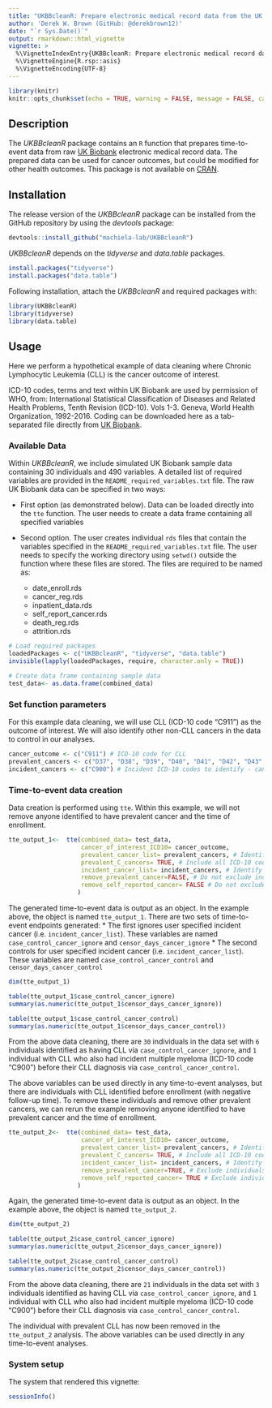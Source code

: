 ```yaml
---
title: "UKBBcleanR: Prepare electronic medical record data from the UK Biobank for time-to-event analyses"
author: 'Derek W. Brown (GitHub: @derekbrown12)'
date: "`r Sys.Date()`"
output: rmarkdown::html_vignette
vignette: >
  %\VignetteIndexEntry{UKBBcleanR: Prepare electronic medical record data from the UK Biobank for time-to-event analyses}
  %\VignetteEngine{R.rsp::asis}
  %\VignetteEncoding{UTF-8}
---
```


```r
library(knitr)
knitr::opts_chunk$set(echo = TRUE, warning = FALSE, message = FALSE, cache = FALSE, fig.show = "hold")
```

## Description

The *UKBBcleanR* package contains an `R` function that prepares time-to-event data from raw [UK Biobank](https://www.ukbiobank.ac.uk/) electronic medical record data. The prepared data can be used for cancer outcomes, but could be modified for other health outcomes. This package is not available on [CRAN](https://cran.r-project.org/).

## Installation
The release version of the *UKBBcleanR* package can be installed from the GitHub repository by using the *devtools* package:
```r
devtools::install_github("machiela-lab/UKBBcleanR")
```
*UKBBcleanR* depends on the *tidyverse* and *data.table* packages. 
```r
install.packages("tidyverse")
install.packages("data.table")
```

Following installation, attach the *UKBBcleanR* and required packages with:
```r
library(UKBBcleanR)
library(tidyverse)
library(data.table)
```

## Usage
Here we perform a hypothetical example of data cleaning where Chronic Lymphocytic Leukemia (CLL) is the cancer outcome of interest. 


ICD-10 codes, terms and text within UK Biobank are used by permission of WHO, from: International Statistical Classification of Diseases and Related Health Problems, Tenth Revision (ICD-10). Vols 1-3. Geneva, World Health Organization, 1992-2016. Coding can be downloaded here as a tab-separated file directly from [UK Biobank](https://biobank.ndph.ox.ac.uk/showcase/coding.cgi?tk=bN2V68SNND912GPV53iY2rumWkNQvSs9255965&id=19). 

### Available Data
Within *UKBBcleanR*, we include simulated UK Biobank sample data containing 30 individuals and 490 variables. A detailed list of required variables are provided in the `README_required_variables.txt` file. The raw UK Biobank data can be specified in two ways:

* First option (as demonstrated below). Data can be loaded directly into the `tte` function. The user needs to create a data frame containing all specified variables

* Second option. The user creates individual `rds` files that contain the variables specified in the `README_required_variables.txt` file. The user needs to specify the working directory using `setwd()` outside the function where these files are stored. The files are required to be named as: 
    + date_enroll.rds
    + cancer_reg.rds
    + inpatient_data.rds
    + self_report_cancer.rds
    + death_reg.rds
    + attrition.rds

```r
# Load required packages
loadedPackages <- c("UKBBcleanR", "tidyverse", "data.table")
invisible(lapply(loadedPackages, require, character.only = TRUE))

# Create data frame containing sample data
test_data<- as.data.frame(combined_data)
```

### Set function parameters
For this example data cleaning, we will use CLL (ICD-10 code "C911") as the outcome of interest. We will also identify other non-CLL cancers in the data to control in our analyses. 
```r
cancer_outcome <- c("C911") # ICD-10 code for CLL
prevalent_cancers <- c("D37", "D38", "D39", "D40", "D41", "D42", "D43", "D44", "D45", "D46", "D47", "D48") # Prevalent ICD-10 codes to identify - can be blank ex. "c()"
incident_cancers <- c("C900") # Incident ICD-10 codes to identify - can be blank ex. "c()"
```

### Time-to-event data creation
Data creation is performed using `tte`. Within this example, we will not remove anyone identified to have prevalent cancer and the time of enrollment. 
```r
tte_output_1<-  tte(combined_data= test_data, 
                    cancer_of_interest_ICD10= cancer_outcome, 
                    prevalent_cancer_list= prevalent_cancers, # Identify specified prevalent cancers
                    prevalent_C_cancers= TRUE, # Include all ICD-10 codes that begin with 'C' to the 'prevalent_cancer_list'
                    incident_cancer_list= incident_cancers, # Identify specified incident cancers 
                    remove_prevalent_cancer=FALSE, # Do not exclude individuals with prevalent cancer(s) or disease(s) 
                    remove_self_reported_cancer= FALSE # Do not exclude individuals with self reported cancer
                   )
```
The generated time-to-event data is output as an object. In the example above, the object is named `tte_output_1`. There are two sets of time-to-event endpoints generated:
* The first ignores user specified incident cancer (i.e. `incident_cancer_list`). These variables are named `case_control_cancer_ignore` and `censor_days_cancer_ignore` 
* The second controls for user specified incident cancer (i.e. `incident_cancer_list`). These variables are named `case_control_cancer_control` and `censor_days_cancer_control` 

```r
dim(tte_output_1)

table(tte_output_1$case_control_cancer_ignore)
summary(as.numeric(tte_output_1$censor_days_cancer_ignore))

table(tte_output_1$case_control_cancer_control)
summary(as.numeric(tte_output_1$censor_days_cancer_control))
```
From the above data cleaning, there are `30` individuals in the data set with `6` individuals  identified as having CLL via `case_control_cancer_ignore`, and `1` individual with CLL who also had incident multiple myeloma (ICD-10 code "C900") before their CLL diagnosis via `case_control_cancer_control`. 

The above variables can be used directly in any time-to-event analyses, but there are individuals with CLL identified before enrollment (with negative follow-up time). To remove these individuals and remove other prevalent cancers, we can rerun the example removing anyone identified to have prevalent cancer and the time of enrollment. 
```r
tte_output_2<-  tte(combined_data= test_data, 
                    cancer_of_interest_ICD10= cancer_outcome, 
                    prevalent_cancer_list= prevalent_cancers, # Identify specified prevalent cancers
                    prevalent_C_cancers= TRUE, # Include all ICD-10 codes that begin with 'C' to the 'prevalent_cancer_list'
                    incident_cancer_list= incident_cancers, # Identify specified incident cancers 
                    remove_prevalent_cancer=TRUE, # Exclude individuals with prevalent cancer(s) or disease(s) 
                    remove_self_reported_cancer= TRUE # Exclude individuals with self reported cancer
                   )
``` 
Again, the generated time-to-event data is output as an object. In the example above, the object is named `tte_output_2`.  
```r
dim(tte_output_2)

table(tte_output_2$case_control_cancer_ignore)
summary(as.numeric(tte_output_2$censor_days_cancer_ignore))

table(tte_output_2$case_control_cancer_control)
summary(as.numeric(tte_output_2$censor_days_cancer_control))
```
From the above data cleaning, there are `21` individuals in the data set with `3` individuals  identified as having CLL via `case_control_cancer_ignore`, and `1` individual with CLL who also had incident multiple myeloma (ICD-10 code "C900") before their CLL diagnosis via `case_control_cancer_control`.

The individual with prevalent CLL has now been removed in the `tte_output_2` analysis. The above variables can be used directly in any time-to-event analyses. 

### System setup
The system that rendered this vignette: 

```r
sessionInfo()
```
